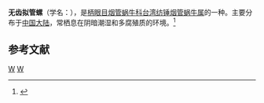 {{Infraspeciesbox
| image = 
| image_caption = 
| status = 
| status_system = 
| genus = Hemiphaedusa
| species = moellendorffiana
| varietas = edentula
| authority = Schmacker et Boettger, 1894
}}
'''无齿拟管螺'''（学名：''{{lang|la|Hemiphaedusa moellendorffiana edentula}}''），是[[柄眼目|柄眼目]][[烟管蜗牛科|烟管蜗牛科]][[台湾纺锤烟管蜗牛属|台湾纺锤烟管蜗牛属]]的一种。主要分布于[[中国大陆|中国大陆]]，常栖息在阴暗潮湿和多腐殖质的环境。<ref>{{cite web|url=http://shell.sinica.edu.tw/chinese/shellbase_detail.php?science_no=6065|title=国际贝库：无齿拟管螺|publisher=台湾贝类资料库|accessdate=2009-08-11|archive-date=2016-03-04|archive-url=https://web.archive.org/web/20160304125918/http://shell.sinica.edu.tw/chinese/shellbase_detail.php?science_no=6065|dead-url=no}}</ref>

== 参考文献 ==
{{reflist}}
{{taxonbar}}
[[Category:_1894年描述的动物|W]]
[[Category:台湾纺锤烟管蜗牛属|W]]